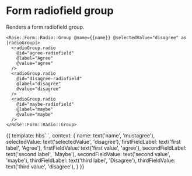 
<Meta title="Rose|Form/Radio/Group" component="Form/Radio/Group" />

# Form radiofield group

Renders a form radiofield group.

```htmlbars
<Rose::Form::Radio::Group @name={{name}} @selectedValue="disagree" as |radioGroup|>
  <radioGroup.radio
    @id="agree-radiofield"
    @label="Agree"
    @value="agree"
  />
  <radioGroup.radio
    @id="disagree-radiofield"
    @label="disagree"
    @value="disagree"
  />
  <radioGroup.radio
    @id="maybe-radiofield"
    @label="maybe"
    @value="maybe"
  />
</Rose::Form::Radio::Group>
```
<Preview>
  <Story name="Basic" height="10rem">{{
  template: hbs`
    <Rose::Form::Radio::Group @name={{name}} @selectedValue={{selectedValue}} as |radioGroup|>
      <radioGroup.radio
        @id="firstField"
        @label={{firstFieldLabel}}
        @value={{firstFieldValue}}
      />
      <radioGroup.radio
        @id="secondField"
        @label={{secondFieldLabel}}
        @value={{secondFieldValue}}
      />
      <radioGroup.radio
        @id="thirdField"
        @label={{thirdFieldLabel}}
        @value={{thirdFieldValue}}
      />
    </Rose::Form::Radio::Group>
  `,
  context: {
    name: text('name', 'mustagree'),
    selectedValue: text('selectedValue', 'disagree'),
    firstFieldLabel: text('first label', 'Agree'),
    firstFieldValue: text('first value', 'agree'),
    secondFieldLabel: text('second label', 'Maybe'),
    secondFieldValue: text('second value', 'maybe'),
    thirdFieldLabel: text('third label', 'Disagree'),
    thirdFieldValue: text('third value', 'disagree'),
  }
  }}</Story>
</Preview>
